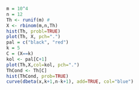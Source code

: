 ```r
m = 10^4
n = 12
Th <- runif(m) #
X <- rbinom(m,n,Th)
hist(Th, probl=TRUE)
plot(Th, X, pch=".")
pal = c("black", "red")
k = 5
C = (X==k)
kol <- pal[C+1]
plot(Th,X,col=kol, pch=".")
ThCond <- Th[C]
hist(ThCond, prob=TRUE)
curve(dbeta(x,k+1,n-k+1), add=TRUE, col="blue")
```
